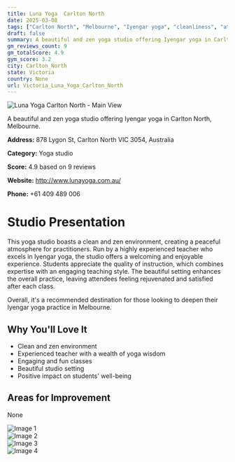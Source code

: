 ```yaml
---
title: Luna Yoga  Carlton North
date: 2025-03-08
tags: ["Carlton North", "Melbourne", "Iyengar yoga", "cleanliness", "atmosphere", "Carlton North"]  
draft: false
summary: A beautiful and zen yoga studio offering Iyengar yoga in Carlton North, Melbourne.
gm_reviews_count: 9
gm_totalScore: 4.9
gym_score: 3.2
city: Carlton_North
state: Victoria
country: None
url: Victoria_Luna_Yoga_Carlton_North
---
```


<div className="aspect-[16/9] relative my-8">
  <img 
    src="https://lh5.googleusercontent.com/p/AF1QipM1fh2dD4DUGxRL5M1Q5HOW2sUFTvt9HIgDfjuT=w1920-h1080-k-no"
    alt="Luna Yoga  Carlton North - Main View"
    className="object-cover absolute inset-0 w-full h-full rounded-lg"
  />
</div>

A beautiful and zen yoga studio offering Iyengar yoga in Carlton North, Melbourne.

**Address:** 878 Lygon St, Carlton North VIC 3054, Australia

**Category:** Yoga studio

**Score:** 4.9 based on 9 reviews

**Website:** http://www.lunayoga.com.au/

**Phone:** +61 409 489 006

# Studio Presentation

This yoga studio boasts a clean and zen environment, creating a peaceful atmosphere for practitioners. Run by a highly experienced teacher who excels in Iyengar yoga, the studio offers a welcoming and enjoyable experience. Students appreciate the quality of instruction, which combines expertise with an engaging teaching style. The beautiful setting enhances the overall practice, leaving attendees feeling rejuvenated and satisfied after each class.

Overall, it's a recommended destination for those looking to deepen their Iyengar yoga practice in Melbourne.

## Why You'll Love It

- Clean and zen environment
- Experienced teacher with a wealth of yoga wisdom
- Engaging and fun classes
- Beautiful studio setting
- Positive impact on students' well-being

## Areas for Improvement

None

<div className="grid grid-cols-1 xl:grid-cols-2 gap-4 my-8">
<div className="aspect-[4/3] relative"><img src="https://lh5.googleusercontent.com/p/AF1QipPOJNBfxy-GRQpINXbg2YvDg_syEb71JgS7yIKA=w1920-h1080-k-no" alt="Image 1" className="object-cover absolute inset-0 w-full h-full rounded-lg" /></div>
<div className="aspect-[4/3] relative"><img src="https://lh5.googleusercontent.com/p/AF1QipPvzjscrrnof09HUo3_7E9f22oZKcBvrvDWq2dK=w1920-h1080-k-no" alt="Image 2" className="object-cover absolute inset-0 w-full h-full rounded-lg" /></div>
<div className="aspect-[4/3] relative"><img src="https://lh5.googleusercontent.com/p/AF1QipPm_WmefcZwF6wFBbRQfmgPZ0T9C-hLaNEqxuCs=w1920-h1080-k-no" alt="Image 3" className="object-cover absolute inset-0 w-full h-full rounded-lg" /></div>
<div className="aspect-[4/3] relative"><img src="https://lh5.googleusercontent.com/p/AF1QipPeB5IiwOKGRw33SQrXo8rQ_CKrQPxt-5Hf2BDk=w1920-h1080-k-no" alt="Image 4" className="object-cover absolute inset-0 w-full h-full rounded-lg" /></div>
</div>